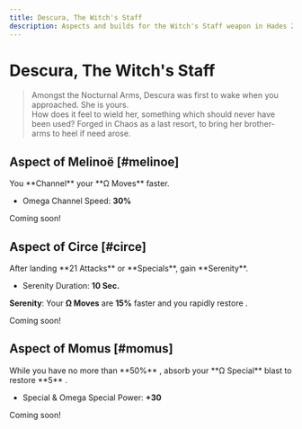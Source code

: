 ```yaml
---
title: Descura, The Witch's Staff
description: Aspects and builds for the Witch's Staff weapon in Hades 2.
---
```



# Descura, The Witch's Staff

> Amongst the Nocturnal Arms, Descura was first to wake when you approached. She is yours.\
> How does it feel to wield her, something which should never have been used? Forged in Chaos as a last resort, to bring her brother-arms to heel if need arose.

## Aspect of Melinoë [#melinoe]

<CodexEntry data={DbAspects.Staff.melinoe}>
You **Channel** your **Ω Moves** faster.

- Omega Channel Speed: **30%**

</CodexEntry>

Coming soon!

## Aspect of Circe [#circe]

<CodexEntry data={DbAspects.Staff.circe}>
After landing **21 Attacks** or **Specials**, gain **Serenity**.

- Serenity Duration: **10 Sec.**

**Serenity**: Your **Ω Moves** are **15%** faster and you rapidly restore <IconMagick />.

</CodexEntry>

Coming soon!

## Aspect of Momus [#momus]

<CodexEntry data={DbAspects.Staff.momus}>
While you have no more than **50%** <IconLife />, absorb your **Ω Special** blast to restore **5** <IconLife />.

- Special & Omega Special Power: **+30**

</CodexEntry>

Coming soon!
